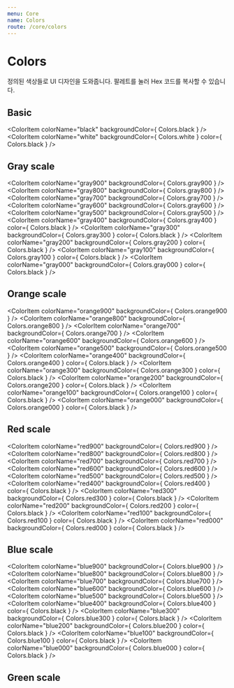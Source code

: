 ```yaml
---
menu: Core
name: Colors
route: /core/colors
---
```



# Colors

정의된 색상들로 UI 디자인을 도와줍니다. 팔레트를 눌러 Hex 코드를 복사할 수 있습니다.

## Basic

<ColorItem
  colorName="black"
  backgroundColor={ Colors.black }
/>
<ColorItem
  colorName="white"
  backgroundColor={ Colors.white }
  color={ Colors.black }
/>

## Gray scale

<ColorItem
  colorName="gray900"
  backgroundColor={ Colors.gray900 }
/>
<ColorItem
  colorName="gray800"
  backgroundColor={ Colors.gray800 }
/>
<ColorItem
  colorName="gray700"
  backgroundColor={ Colors.gray700 }
/>
<ColorItem
  colorName="gray600"
  backgroundColor={ Colors.gray600 }
/>
<ColorItem
  colorName="gray500"
  backgroundColor={ Colors.gray500 }
/>
<ColorItem
  colorName="gray400"
  backgroundColor={ Colors.gray400 }
  color={ Colors.black }
/>
<ColorItem
  colorName="gray300"
  backgroundColor={ Colors.gray300 }
  color={ Colors.black }
/>
<ColorItem
  colorName="gray200"
  backgroundColor={ Colors.gray200 }
  color={ Colors.black }
/>
<ColorItem
  colorName="gray100"
  backgroundColor={ Colors.gray100 }
  color={ Colors.black }
/>
<ColorItem
  colorName="gray000"
  backgroundColor={ Colors.gray000 }
  color={ Colors.black }
/>

## Orange scale

<ColorItem
  colorName="orange900"
  backgroundColor={ Colors.orange900 }
/>
<ColorItem
  colorName="orange800"
  backgroundColor={ Colors.orange800 }
/>
<ColorItem
  colorName="orange700"
  backgroundColor={ Colors.orange700 }
/>
<ColorItem
  colorName="orange600"
  backgroundColor={ Colors.orange600 }
/>
<ColorItem
  colorName="orange500"
  backgroundColor={ Colors.orange500 }
/>
<ColorItem
  colorName="orange400"
  backgroundColor={ Colors.orange400 }
  color={ Colors.black }
/>
<ColorItem
  colorName="orange300"
  backgroundColor={ Colors.orange300 }
  color={ Colors.black }
/>
<ColorItem
  colorName="orange200"
  backgroundColor={ Colors.orange200 }
  color={ Colors.black }
/>
<ColorItem
  colorName="orange100"
  backgroundColor={ Colors.orange100 }
  color={ Colors.black }
/>
<ColorItem
  colorName="orange000"
  backgroundColor={ Colors.orange000 }
  color={ Colors.black }
/>

## Red scale

<ColorItem
  colorName="red900"
  backgroundColor={ Colors.red900 }
/>
<ColorItem
  colorName="red800"
  backgroundColor={ Colors.red800 }
/>
<ColorItem
  colorName="red700"
  backgroundColor={ Colors.red700 }
/>
<ColorItem
  colorName="red600"
  backgroundColor={ Colors.red600 }
/>
<ColorItem
  colorName="red500"
  backgroundColor={ Colors.red500 }
/>
<ColorItem
  colorName="red400"
  backgroundColor={ Colors.red400 }
  color={ Colors.black }
/>
<ColorItem
  colorName="red300"
  backgroundColor={ Colors.red300 }
  color={ Colors.black }
/>
<ColorItem
  colorName="red200"
  backgroundColor={ Colors.red200 }
  color={ Colors.black }
/>
<ColorItem
  colorName="red100"
  backgroundColor={ Colors.red100 }
  color={ Colors.black }
/>
<ColorItem
  colorName="red000"
  backgroundColor={ Colors.red000 }
  color={ Colors.black }
/>

## Blue scale

<ColorItem
  colorName="blue900"
  backgroundColor={ Colors.blue900 }
/>
<ColorItem
  colorName="blue800"
  backgroundColor={ Colors.blue800 }
/>
<ColorItem
  colorName="blue700"
  backgroundColor={ Colors.blue700 }
/>
<ColorItem
  colorName="blue600"
  backgroundColor={ Colors.blue600 }
/>
<ColorItem
  colorName="blue500"
  backgroundColor={ Colors.blue500 }
/>
<ColorItem
  colorName="blue400"
  backgroundColor={ Colors.blue400 }
  color={ Colors.black }
/>
<ColorItem
  colorName="blue300"
  backgroundColor={ Colors.blue300 }
  color={ Colors.black }
/>
<ColorItem
  colorName="blue200"
  backgroundColor={ Colors.blue200 }
  color={ Colors.black }
/>
<ColorItem
  colorName="blue100"
  backgroundColor={ Colors.blue100 }
  color={ Colors.black }
/>
<ColorItem
  colorName="blue000"
  backgroundColor={ Colors.blue000 }
  color={ Colors.black }
/>

## Green scale

<ColorItem colorName="green500" backgroundColor={Colors.green500} />

